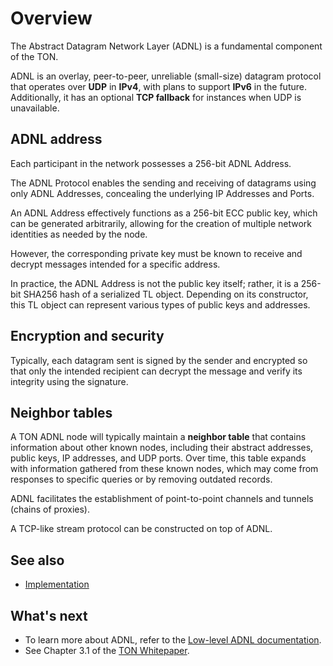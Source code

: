 
# Overview

The Abstract Datagram Network Layer (ADNL) is a fundamental component of the TON.

ADNL is an overlay, peer-to-peer, unreliable (small-size) datagram protocol that operates over **UDP** in **IPv4**, with plans to support **IPv6** in the future. Additionally, it has an optional **TCP fallback** for instances when UDP is unavailable.

## ADNL address

Each participant in the network possesses a 256-bit ADNL Address.

The ADNL Protocol enables the sending and receiving of datagrams using only ADNL Addresses, concealing the underlying IP Addresses and Ports.

An ADNL Address effectively functions as a 256-bit ECC public key, which can be generated arbitrarily, allowing for the creation of multiple network identities as needed by the node.

However, the corresponding private key must be known to receive and decrypt messages intended for a specific address.

In practice, the ADNL Address is not the public key itself; rather, it is a 256-bit SHA256 hash of a serialized TL object. Depending on its constructor, this TL object can represent various types of public keys and addresses.

## Encryption and security

Typically, each datagram sent is signed by the sender and encrypted so that only the intended recipient can decrypt the message and verify its integrity using the signature.

## Neighbor tables

A TON ADNL node will typically maintain a **neighbor table** that contains information about other known nodes, including their abstract addresses, public keys, IP addresses, and UDP ports. Over time, this table expands with information gathered from these known nodes, which may come from responses to specific queries or by removing outdated records.

ADNL facilitates the establishment of point-to-point channels and tunnels (chains of proxies).

A TCP-like stream protocol can be constructed on top of ADNL.

## See also

- [Implementation](https://github.com/ton-blockchain/ton/tree/master/adnl)

## What's next

- To learn more about ADNL, refer to the [Low-level ADNL documentation](/v3/documentation/network/protocols/adnl/low-level).
- See Chapter 3.1 of the [TON Whitepaper](https://docs.ton.org/ton.pdf).

<Feedback />
